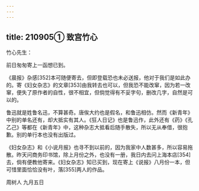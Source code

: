 ```yaml
---
---
---
```

title: 210905① 致宫竹心
---




竹心先生：

前日匆匆寄上一函想已到。

《晨报》杂感[352]本可随便寄去，但即登载恐也未必送报，他对于我们是如此办的。寄《妇女杂志》的文章[353]由我转去也可以，但我恐不能改窜，因为若一改窜，便失了原作者的自性，很不相宜，但倘觉得有不妥字句，删改几字，自然是可以的。

鲁迅就是姓鲁名迅，不算甚奇。唐俟大约也是假名，和鲁迅相仿。然而《新青年》中别的单名还有，却大抵实有其人。《狂人日记》也是鲁迅作，此外还有《药》《孔乙己》等都在《新青年》中，这种杂志大抵看后随手散失，所以无从奉借，很抱歉。别的单行本也没有出版过。

《妇女杂志》和《小说月报》也寻不到以前的，因为我家中人数甚多，所以容易拖散。昨天问商务印书馆，除上月份之外，也没有一册，我日内去问上海本店[354]去，倘有便教他寄来。《妇女杂志》知已买到，现在寄上《说报》八月份一本，但可惜里面恰恰没有叶，落[355]两人的作品。

周树人 九月五日
